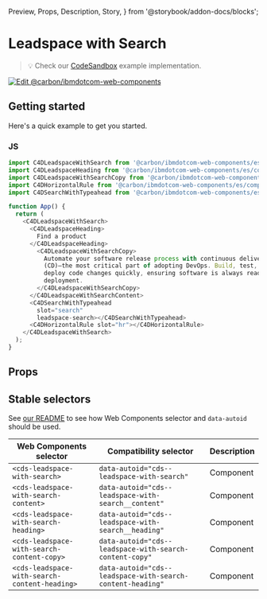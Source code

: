   Preview,
  Props,
  Description,
  Story,
} from '@storybook/addon-docs/blocks';

# Leadspace with Search

> 💡 Check our
> [CodeSandbox](https://githubbox.com/carbon-design-system/carbon-for-ibm-dotcom/tree/main/packages/web-components/examples/codesandbox/components-react/leadspace-with-search)
> example implementation.

[![Edit @carbon/ibmdotcom-web-components](https://codesandbox.io/static/img/play-codesandbox.svg)](https://githubbox.com/carbon-design-system/carbon-for-ibm-dotcom/tree/main/packages/web-components/examples/codesandbox/components-react/leadspace-with-search)

## Getting started

Here's a quick example to get you started.

### JS

```javascript
import C4DLeadspaceWithSearch from '@carbon/ibmdotcom-web-components/es/components-react/leadspace-with-search/leadspace-with-search.js';
import C4DLeadspaceHeading from '@carbon/ibmdotcom-web-components/es/components-react/leadspace/leadspace-heading';
import C4DLeadspaceWithSearchCopy from '@carbon/ibmdotcom-web-components/es/components-react/leadspace-with-search/leadspace-with-search-copy';
import C4DHorizontalRule from '@carbon/ibmdotcom-web-components/es/components-react/horizontal-rule/horizontal-rule';
import C4DSearchWithTypeahead from '@carbon/ibmdotcom-web-components/es/components-react/search-with-typeahead/search-with-typeahead';

function App() {
  return (
    <C4DLeadspaceWithSearch>
      <C4DLeadspaceHeading>
        Find a product
      </C4DLeadspaceHeading>
        <C4DLeadspaceWithSearchCopy>
          Automate your software release process with continuous delivery
          (CD)—the most critical part of adopting DevOps. Build, test, and
          deploy code changes quickly, ensuring software is always ready for
          deployment.
        </C4DLeadspaceWithSearchCopy>
      </C4DLeadspaceWithSearchContent>
      <C4DSearchWithTypeahead
        slot="search"
        leadspace-search></C4DSearchWithTypeahead>
      <C4DHorizontalRule slot="hr"></C4DHorizontalRule>
    </C4DLeadspaceWithSearch>
  );
}
```

## Props

<Props of={PropTypesRef} />

## Stable selectors

See
[our README](https://github.com/carbon-design-system/carbon-for-ibm-dotcom/tree/main/packages/web-components#stable-selectors-for-analytics-and-integratione2e-testing-in-web-components)
to see how Web Components selector and `data-autoid` should be used.

| Web Components selector                       | Compatibility selector                                     | Description |
| --------------------------------------------- | ---------------------------------------------------------- | ----------- |
| `<cds-leadspace-with-search>`                 | `data-autoid="cds--leadspace-with-search"`                 | Component   |
| `<cds-leadspace-with-search-content>`         | `data-autoid="cds--leadspace-with-search__content"`        | Component   |
| `<cds-leadspace-with-search-heading>`         | `data-autoid="cds--leadspace-with-search__heading"`        | Component   |
| `<cds-leadspace-with-search-content-copy>`    | `data-autoid="cds--leadspace-with-search-content-copy"`    | Component   |
| `<cds-leadspace-with-search-content-heading>` | `data-autoid="cds--leadspace-with-search-content-heading"` | Component   |

<Description markdown={contributing} />

